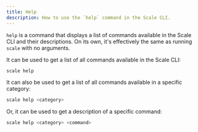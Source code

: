 ```yaml
---
title: Help
description: How to use the `help` command in the Scale CLI.
---
```


`help` is a command that displays a list of commands available in the Scale CLI and their descriptions.
On its own, it's effectively the same as running `scale` with no arguments.

It can be used to get a list of all commands available in the Scale CLI:

```bash
scale help
```

It can also be used to get a list of all commands available in a specific category:

```bash
scale help <category>
```

Or, it can be used to get a description of a specific command:

```bash
scale help <category> <command>
```
